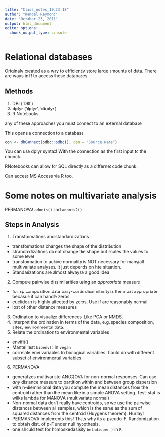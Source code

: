 ```yaml
---
title: "Class_notes_10.23.18"
author: "Wendel Raymond"
date: "October 23, 2018"
output: html_document
editor_options: 
  chunk_output_type: console
---
```


# Relational databases
Originaly created as a way to efficiently store large amounts of data. There are ways in R to access these databases.

## Methods
1) DBI ('DBI')
2) dplyr ('dplyr', 'dbplyr')
3) R Notebooks

any of these approaches you must connect to an external database

This opens a connection to a database
```r
con <- dbConnect(odbc::odbc(), dsn = "Source Name")
```

You can use dplyr syntax! With the connection as the first input to the chunck.

RNotebooks can allow for SQL directly as a differnet code chunk.

Can access MS Access via R too.

# Some notes on multivariate analysis
PERMANOVA! `adonis()` and `adonis2()`

## Steps in Analysis
1) Transformations and standardizations
  + transformations changes the shape of the distribution
  + strandardizations do not change the shape but scales the values to some level
  + transformation to achive normality is NOT necessary for many/all multivariate analyses. It just depends on hte situation.
  + Standarizations are almost alwayse a good idea
2) Compute pairwise dissimilarities using an *appropriate* measure
  + for sp composition data bary-curtis dissimilarity is the most appropriate becasue it can handle zeros
  + euclidean is highly affected by zeros. Use if are reasonably normal
  + lost of other distance measures
3) Ordination to visualize differences. Like PCA or NMDS. 
4) Interpret the ordination in terms of the data, e.g. species composition, sites, environmental data.
5) Relate the ordination to environmental variables
  + envifit()
  + Mantel test `bioenv()` in `vegan`
  + correlate envi variables to biological variables. Could do with different subset of environmental variables
6) PERMANOVA
  + generalizes multivariate AN(C)OVA for non-normal responses. Can use *any* distance measure to partition within and between group dispersion
  + with n-diemnsional data you compute the mean distances from the centroid rather than the mean like in a simple ANOVA setting. Test-stat is wilks lambda for MANOVA (multivariate normal)
  + Non-normal data don't really have centroids, so we use the pairwise distances between all samples, which is the same as the sum of squared distances from the centroid (Huygens theorem). Hurray!
  + PERMANOVA implements this! Thats why its a pseudo-F. Randomization to obtain dist. of p-F under null hypothesis. 
  + one should test for homoskedasisity `betadisper()` in `R`